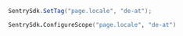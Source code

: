 ```csharp
SentrySdk.SetTag("page.locale", "de-at");
```

```fsharp
SentrySdk.ConfigureScope("page.locale", "de-at")
```
